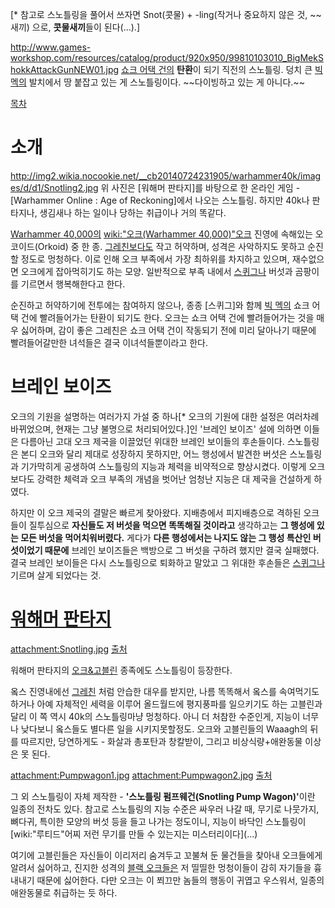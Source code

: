 {{{+2 '''Snotling'''}}} [* 참고로 스노틀링을 풀어서 쓰자면 Snot(콧물) + -ling(작거나 중요하지 않은 것, ~~새끼) 으로, '''콧물새끼'''들이 된다(...).]

http://www.games-workshop.com/resources/catalog/product/920x950/99810103010_BigMekShokkAttackGunNEW01.jpg
[[쇼크 어택 건]]의 '''탄환'''이 되기 직전의 스노틀링. 덩치 큰 [[빅 멕]]의 발치에서 땅 붙잡고 있는 게 스노틀링이다. ~~다이빙하고 있는 게 아니다.~~

[[목차]]
= 소개 =

http://img2.wikia.nocookie.net/__cb20140724231905/warhammer40k/images/d/d1/Snotling2.jpg
위 사진은 [워해머 판타지]를 바탕으로 한 온라인 게임 - [Warhammer Online : Age of Reckoning]에서 나오는 스노틀링. 
하지만 40k나 판타지나, 생김새나 하는 일이나 당하는 취급이나 거의 똑같다. 

[[Warhammer 40,000]]의 [[wiki:"오크(Warhammer 40,000)"오크]] 진영에 속해있는 오코이드(Orkoid) 중 한 종. [[그레친]]보다도 작고 허약하며, 성격은 사악하지도 못하고 순진할 정도로 멍청하다. 이로 인해 오크 부족에서 가장 최하위를 차지하고 있으며, 재수없으면 오크에게 잡아먹히기도 하는 모양. 일반적으로 부족 내에서 [[스퀴그]]나 버섯과 곰팡이를 기르면서 행복해한다고 한다.

순진하고 허약하기에 전투에는 참여하지 않으나, 종종 [스퀴그]와 함께 [[빅 멕]]의 쇼크 어택 건에 빨려들어가는 탄환이 되기도 한다. 오크는 쇼크 어택 건에 빨려들어가는 것을 매우 싫어하며, 감이 좋은 그레친은 쇼크 어택 건이 작동되기 전에 미리 달아나기 때문에 빨려들어갈만한 녀석들은 결국 이녀석들뿐이라고 한다.


= 브레인 보이즈 =
오크의 기원을 설명하는 여러가지 가설 중 하나[* 오크의 기원에 대한 설정은 여러차례 바뀌었으며, 현재는 그냥 불명으로 처리되어있다.]인 '브레인 보이즈' 설에 의하면 이들은 다름아닌 고대 오크 제국을 이끌었던 위대한 브레인 보이들의 후손들이다. 스노틀링은 본디 오크와 달리 제대로 성장하지 못하지만, 어느 행성에서 발견한 버섯은 스노틀링과 기가막히게 공생하여 스노틀링의 지능과 체력을 비약적으로 향상시켰다. 이렇게 오크보다도 강력한 체력과 오크 부족의 개념을 벗어난 엄청난 지능은 대 제국을 건설하게 하였다.

하지만 이 오크 제국의 결말은 빠르게 찾아왔다. 지배층에서 피지배층으로 격하된 오크들이 질투심으로 '''자신들도 저 버섯을 먹으면 똑똑해질 것이라고''' 생각하고는 '''그 행성에 있는 모든 버섯을 먹어치워버렸다.''' 게다가 '''다른 행성에서는 나지도 않는 그 행성 특산인 버섯이었기 때문에''' 브레인 보이즈들은 백방으로 그 버섯을 구하려 했지만 결국 실패했다. 결국 브레인 보이들은 다시 스노틀링으로 퇴화하고 말았고 그 위대한 후손들은 [[스퀴그]]나 기르며 살게 되었다는 것.

= [[워해머 판타지]] =

attachment:Snotling.jpg
[http://www.games-workshop.com/en-GB/Snotlings 출처]

워해머 판타지의 [[오크&고블린]] 종족에도 스노틀링이 등장한다. 

옼스 진영내에선 [[그레친]] 처럼 안습한 대우를 받지만, 나름 똑똑해서 옼스를 속여먹기도 하거나 아예 자체적인 세력을 이루어 올드월드에 평지풍파를 일으키기도 하는 고블린과 달리 이 쪽 역시 40k의 스노틀링마냥 멍청하다. 아니 더 처참한 수준인게, 지능이 너무나 낮다보니 옼스들도 별다른 일을 시키지못할정도. 오크와 고블린들의 Waaagh의 뒤를 따르지만, 당연하게도 - 화살과 총포탄과 창칼받이, 그리고 비상식량+애완동물 이상은 못 된다. 

attachment:Pumpwagon1.jpg
attachment:Pumpwagon2.jpg
[http://www.games-workshop.com/en-GB/Snotling-Pump-Wagon 출처]

그 외 스노틀링이 자체 제작한 - ''' '스노틀링 펌프웨건(Snotling Pump Wagon)' '''이란 일종의 전차도 있다. 
참고로 스노틀링의 지능 수준은 싸우러 나갈 때, 무기로 나뭇가지, 뼈다귀, 특이한 모양의 버섯 등을 들고 나가는 정도이니, 지능이 바닥인 스노틀링이 [wiki:"루티드"어찌 저런 무기를 만들 수 있는지는 미스터리이다](...)

여기에 고블린들은 자신들이 이리저리 숨겨두고 꼬불쳐 둔 물건들을 찾아내 오크들에게 알려서 싫어하고, 진지한 성격의 [[블랙 오크]]들은 저 띨띨한 멍청이들이 감히 자기들을 흉내내기 때문에 싫어한다. 다만 오크는 이 쬐끄만 놈들의 행동이 귀엽고 우스워서, 일종의 애완동물로 취급하는 듯 하다. 


